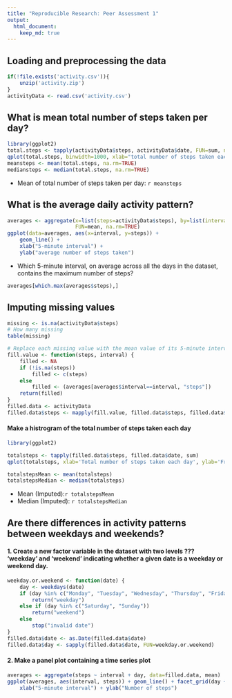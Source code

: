```yaml
---
title: "Reproducible Research: Peer Assessment 1"
output: 
  html_document:
    keep_md: true
---
```



## Loading and preprocessing the data

```r
if(!file.exists('activity.csv')){
    unzip('activity.zip')
}
activityData <- read.csv('activity.csv')
```

## What is mean total number of steps taken per day?

```r
library(ggplot2)
total.steps <- tapply(activityData$steps, activityData$date, FUN=sum, na.rm=TRUE)
qplot(total.steps, binwidth=1000, xlab="total number of steps taken each day")
meansteps <- mean(total.steps, na.rm=TRUE)
mediansteps <- median(total.steps, na.rm=TRUE)
```
* Mean of total number of steps taken per day: `r meansteps`

## What is the average daily activity pattern?
```r

averages <- aggregate(x=list(steps=activityData$steps), by=list(interval=activityData$interval),
                      FUN=mean, na.rm=TRUE)
ggplot(data=averages, aes(x=interval, y=steps)) +
    geom_line() +
    xlab("5-minute interval") +
    ylab("average number of steps taken")
```

* Which 5-minute interval, on average across all the days in the dataset, contains the maximum number of steps?

```r
averages[which.max(averages$steps),]
```

## Imputing missing values


```r
missing <- is.na(activityData$steps)
# How many missing
table(missing)
```


```r
# Replace each missing value with the mean value of its 5-minute interval
fill.value <- function(steps, interval) {
    filled <- NA
    if (!is.na(steps))
        filled <- c(steps)
    else
        filled <- (averages[averages$interval==interval, "steps"])
    return(filled)
}
filled.data <- activityData
filled.data$steps <- mapply(fill.value, filled.data$steps, filled.data$interval)
```



#### Make a histrogram of the total number of steps taken each day

```r
library(ggplot2)

totalsteps <- tapply(filled.data$steps, filled.data$date, sum)
qplot(totalsteps, xlab='Total number of steps taken each day', ylab='Frequency using binwidth 500', binwidth=500)

totalstepsMean <- mean(totalsteps)
totalstepsMedian <- median(totalsteps)
```

* Mean (Imputed):`r totalstepsMean`
* Median (Imputed): `r totalstepsMedian`


## Are there differences in activity patterns between weekdays and weekends?

#### 1. Create a new factor variable in the dataset with two levels ??? 'weekday' and 'weekend' indicating whether a given date is a weekday or weekend day.

```r
weekday.or.weekend <- function(date) {
    day <- weekdays(date)
    if (day %in% c("Monday", "Tuesday", "Wednesday", "Thursday", "Friday"))
        return("weekday")
    else if (day %in% c("Saturday", "Sunday"))
        return("weekend")
    else
        stop("invalid date")
}
filled.data$date <- as.Date(filled.data$date)
filled.data$day <- sapply(filled.data$date, FUN=weekday.or.weekend)
```

#### 2. Make a panel plot containing a time series plot

```r
averages <- aggregate(steps ~ interval + day, data=filled.data, mean)
ggplot(averages, aes(interval, steps)) + geom_line() + facet_grid(day ~ .) +
    xlab("5-minute interval") + ylab("Number of steps")
```
